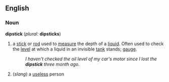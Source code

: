 ==English==
===Noun===
'''dipstick''' (''plural:'' '''dipsticks''')
# a [[stick]] or [[rod]] used to [[measure]] the depth of a [[liquid]]. Often used to check the [[level]] at which a liquid in an invisible [[tank]] stands; [[gauge]].
#:''I haven't checked the oil level of my car's motor since I lost the '''dipstick''' three month ago.''
#(''slang'') a [[useless]] person